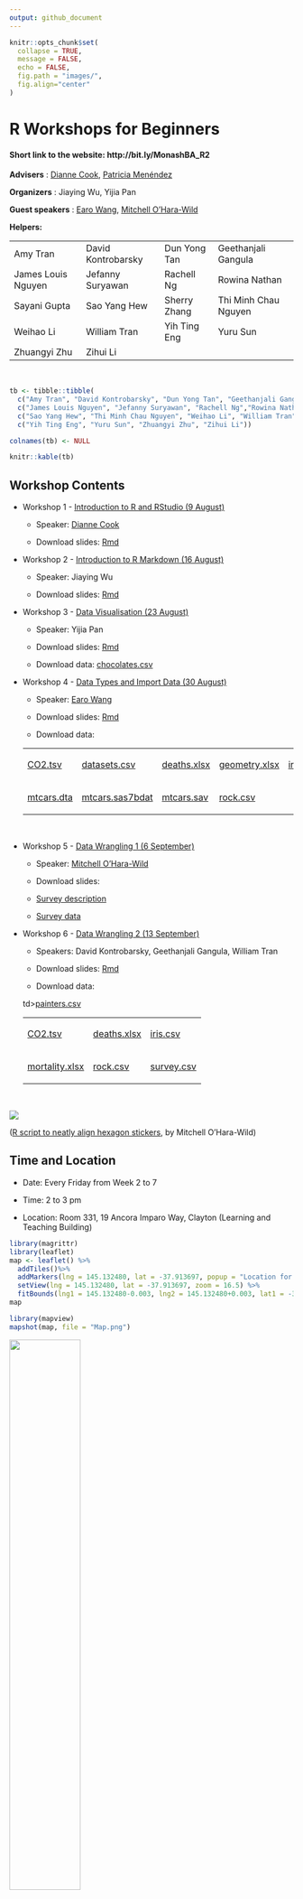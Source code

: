 ```yaml
---
output: github_document
---
```


```r
knitr::opts_chunk$set(
  collapse = TRUE,
  message = FALSE,
  echo = FALSE,
  fig.path = "images/",
  fig.align="center"
)
```

# R Workshops for Beginners

#### Short link to the website: http://bit.ly/MonashBA_R2

**Advisers** : [Dianne Cook](http://dicook.org), [Patricia Menéndez](https://research.monash.edu/en/persons/patricia-menendez-galvan)

**Organizers** : Jiaying Wu, Yijia Pan

**Guest speakers** : [Earo Wang](https://earo.me), [Mitchell O'Hara-Wild](https://www.mitchelloharawild.com)

**Helpers:** 

<table>
<tr>
    <td>Amy Tran</td>
    <td>David Kontrobarsky</td>
    <td>Dun Yong Tan</td>
    <td>Geethanjali Gangula</td>
</tr>
<tr>
    <td>James Louis Nguyen</td>
    <td>Jefanny Suryawan</td>
    <td>Rachell Ng</td>
    <td>Rowina Nathan</td>
</tr>
<tr>
    <td>Sayani Gupta</td>
    <td>Sao Yang Hew</td>
    <td>Sherry Zhang</td>
    <td>Thi Minh Chau Nguyen</td>
</tr>
<tr>
    <td>Weihao Li</td>
    <td>William Tran</td>
    <td>Yih Ting Eng</td>
    <td>Yuru Sun</td>
</tr>
<tr>
    <td>Zhuangyi Zhu</td>
    <td>Zihui Li</td>
    <td></td>
    <td></td>
</tr>
</table>
<br>

```r
tb <- tibble::tibble(
  c("Amy Tran", "David Kontrobarsky", "Dun Yong Tan", "Geethanjali Gangula"),
  c("James Louis Nguyen", "Jefanny Suryawan", "Rachell Ng","Rowina Nathan"),
  c("Sao Yang Hew", "Thi Minh Chau Nguyen", "Weihao Li", "William Tran"),
  c("Yih Ting Eng", "Yuru Sun", "Zhuangyi Zhu", "Zihui Li"))

colnames(tb) <- NULL

knitr::kable(tb)
```


## Workshop Contents

* Workshop 1 - [Introduction to R and RStudio (9 August)](https://ebsmonash.shinyapps.io/workshop1_intro/)
     
     * Speaker: [Dianne Cook](http://dicook.org)
     
     * Download slides: <a href="workshop1/workshop1_intro.Rmd" download="workshop1_intro.Rmd">Rmd</a>

* Workshop 2 - [Introduction to R Markdown (16 August)](https://ebsmonash.shinyapps.io/workshop2_rmarkdown/)
     
     * Speaker: Jiaying Wu
     
     * Download slides: <a href="workshop2/workshop2_rmarkdown.Rmd" download="workshop2_rmarkdown.Rmd">Rmd</a>

* Workshop 3 - [Data Visualisation (23 August)](https://ebsmonash.shinyapps.io/workshop3_datavisualisation/)

     * Speaker: Yijia Pan
     
     * Download slides: <a href="workshop3/workshop3_datavisualisation.Rmd" download="workshop3_datavisualisation.Rmd">Rmd</a>
     
     * Download data: <a href="workshop3/data/chocolates.csv" download="chocolates.csv">chocolates.csv</a>

* Workshop 4 - [Data Types and Import Data (30 August)](https://ebsmonash.shinyapps.io/workshop4_datatype/)

     * Speaker: [Earo Wang](https://earo.me)
     
     * Download slides: <a href="workshop4/workshop4_datatype.Rmd" download="workshop4_datatype.Rmd">Rmd</a>
     
     * Download data: 
     
     <table>
     <tr>
     <td><a href="workshop4/data/CO2.tsv" download="CO2.tsv">CO2.tsv</a></td>
     <td><a href="workshop4/data/datasets.csv" download="datasets.csv">datasets.csv</a></td>
     <td><a href="workshop4/data/deaths.xlsx" download="deaths.xlsx">deaths.xlsx</a></td>
     <td><a href="workshop4/data/geometry.xlsx" download="geometry.xlsx">geometry.xlsx</a></td>
     <td><a href="workshop4/data/iris.csv" download="iris.csv">iris.csv</a></td>
     </tr>
     <tr>
     <td><a href="workshop4/data/mtcars.dta" download="mtcars.dta">mtcars.dta</a></td>
     <td><a href="workshop4/data/mtcars.sas7bdat" download="mtcars.sas7bdat">mtcars.sas7bdat</a></td>
     <td><a href="workshop4/data/mtcars.sav" download="mtcars.sav">mtcars.sav</a></td>
     <td><a href="workshop4/data/rock.csv" download="rock.csv">rock.csv</a></td>
     <td></td>
     </tr>
     </table>
<br>

* Workshop 5 - [Data Wrangling 1 (6 September)](https://ebsmonash.shinyapps.io/workshop5_datawrangling/)

     * Speaker: [Mitchell O'Hara-Wild](https://www.mitchelloharawild.com)
     
     * Download slides: <a href="workshop5/workshop5_datawrangling.Rmd" download="workshop5_datawrangling.Rmd"></a>
     
     * <a href="workshop5/data/survey_description.pdf" download="survey_description.pdf">Survey description</a>
     
     * <a href="workshop5/data/survey_data.csv" download="survey_data.csv">Survey data</a>

* Workshop 6 - [Data Wrangling 2 (13 September)](https://ebsmonash.shinyapps.io/workshop6_missingdata/)

     * Speakers: David Kontrobarsky, Geethanjali Gangula, William Tran
     
     * Download slides: <a href="workshop6/workshop6_missingdata.Rmd" download="workshop6_missingdata.Rmd">Rmd</a>
     
     * Download data: 
     
     <table>
     <tr>
     <td><a href="workshop6/data/CO2.tsv" download="CO2.tsv">CO2.tsv</a></td>
     <td><a href="workshop6/data/deaths.xlsx" download="deaths.xlsx">deaths.xlsx</a></td>
     <td><a href="workshop6/data/iris.csv" download="iris.csv">iris.csv</a></td>
     </tr>
     <tr>
     <td><a href="workshop6/data/mortality.xlsx" download="mortality.xlsx">mortality.xlsx</a></td>
     <td><a href="workshop6/data/rock.csv" download="rock.csv">rock.csv</a></td>
     <td><a href="workshop6/data/survey.csv" download="survey.csv">survey.csv</a></td>
     td><a href="workshop6/data/painters.csv" download="painters.csv">painters.csv</a></td>
     </tr>
     </table>
<br>

![](images/Hexwall.png)

([R script to neatly align hexagon stickers](https://github.com/mitchelloharawild/hexwall), by Mitchell O'Hara-Wild)

## Time and Location

* Date: Every Friday from Week 2 to 7

* Time: 2 to 3 pm

* Location: Room 331, 19 Ancora Imparo Way, Clayton (Learning and Teaching Building)   

```r
library(magrittr)
library(leaflet)
map <- leaflet() %>%
  addTiles()%>%
  addMarkers(lng = 145.132480, lat = -37.913697, popup = "Location for R Workshops") %>%
  setView(lng = 145.132480, lat = -37.913697, zoom = 16.5) %>%
  fitBounds(lng1 = 145.132480-0.003, lng2 = 145.132480+0.003, lat1 = -37.913697-0.001, lat2 = -37.913697+0.001)
map
```

```r
library(mapview)
mapshot(map, file = "Map.png")
```

![](images/Leaflet_location.png){width="50%" height="50%"}


## Resources

#### Online Books

- [R for Data Science](https://r4ds.had.co.nz/)

- [R Programming for Data Science](https://bookdown.org/rdpeng/rprogdatascience/)

- [Advanced R](https://adv-r.hadley.nz/)

- [R Markdown: The Definitive Guide](https://bookdown.org/yihui/rmarkdown/)

- [Fundamentals of Data Visualization](https://serialmentor.com/dataviz/)

- [Data Visualization: A practical introduction](https://socviz.co)

- [ggplot2: Elegant Graphics for Data Analysis](https://ggplot2-book.org)

#### RStudio Resources

- [RStudio Cheatsheets](https://www.rstudio.com/resources/cheatsheets/)

- [Data Science Essntials](https://resources.rstudio.com/the-essentials-of-data-science)

- [RStudio webinars](https://github.com/rstudio/webinars)

- [RStudio community](https://community.rstudio.com)

- [R Markdown form R Studio](https://rmarkdown.rstudio.com/lesson-1.html)


#### Other Resources

- [useR! 2018 beginners tutorial: RCurious](https://www.youtube.com/watch?v=AmqxVDlfKQY)

- [R Markdown form R Studio](https://rmarkdown.rstudio.com/lesson-1.html)

- [R-bloggers](https://www.r-bloggers.com)


## Installation

**Please install R and RStudio before you attend the workshop**.

* [Install R](https://cran.csiro.au)

* [Install RStudio](https://www.rstudio.com/products/rstudio/download/)


## Sign up

**Scan** the QR code to sign up:

![](images/Signup_QRcode.png){width="40%" height="40%"}

Or **click** this [**link**](https://docs.google.com/forms/d/1umPW5ooUfOoKhLB-5ehamH9tKTphBEtyc5G6EXfYpN8/viewform?edit_requested=true).


## Poster for R Workshops

![](images/poster_black.png)

